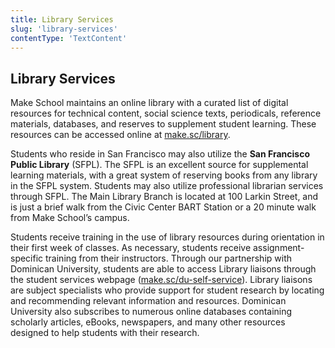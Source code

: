 ```yaml
---
title: Library Services
slug: 'library-services'
contentType: 'TextContent'
---
```


## Library Services

Make School maintains an online library with a curated list of digital resources for technical
content, social science texts, periodicals, reference materials, databases, and reserves to
supplement student learning. These resources can be accessed online at
[make.sc/library](https://docs.google.com/document/d/1rHqwZzGi88VJTB1IynMHgTrFzjN2GpIXS8cyOVwnTcQ/preview#heading=h.5ejfrtps59sw).

Students who reside in San Francisco may also utilize the **San Francisco Public Library** (SFPL).
The SFPL is an excellent source for supplemental learning materials, with a great system of
reserving books from any library in the SFPL system. Students may also utilize professional
librarian services through SFPL. The Main Library Branch is located at 100 Larkin Street, and is
just a brief walk from the Civic Center BART Station or a 20 minute walk from Make School’s campus.

Students receive training in the use of library resources during orientation in their first week of
classes. As necessary, students receive assignment-specific training from their instructors. Through
our partnership with Dominican University, students are able to access Library liaisons through the
student services webpage ([make.sc/du-self-service](make.sc/du-self-service)). Library liaisons are
subject specialists who provide support for student research by locating and recommending relevant
information and resources. Dominican University also subscribes to numerous online databases
containing scholarly articles, eBooks, newspapers, and many other resources designed to help
students with their research.